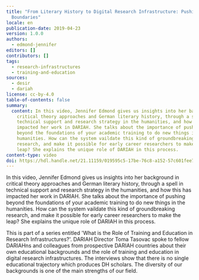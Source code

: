 ```yaml
---
title: "From Literary History to Digital Research Infrastructure: Pushing Beyond
  Boundaries"
locale: en
publication-date: 2019-04-23
version: 1.0.0
authors:
  - edmond-jennifer
editors: []
contributors: []
tags:
  - research-infrastructures
  - training-and-education
sources:
  - desir
  - dariah
license: cc-by-4.0
table-of-contents: false
summary:
  content: In this video, Jennifer Edmond gives us insights into her background in
    critical theory approaches and German literary history, through a spell in
    technical support and research strategy in the humanities, and how this has
    impacted her work in DARIAH. She talks about the importance of pushing
    beyond the foundations of your academic training to do new things in the
    humanities. How can the system vaildate this kind of groundbreaking
    research, and make it possible for early career researchers to make the
    leap? She explains the unique role of DARIAH in this process.
content-type: video
doi: https://hdl.handle.net/21.11159/019595c5-17be-76c8-a152-57c601fee76c
---
```

In this video, Jennifer Edmond gives us insights into her background in critical theory approaches and German literary history, through a spell in technical support and research strategy in the humanities, and how this has impacted her work in DARIAH. She talks about the importance of pushing beyond the foundations of your academic training to do new things in the humanities. How can the system vaildate this kind of groundbreaking research, and make it possible for early career researchers to make the leap? She explains the unique role of DARIAH in this process.

This is part of a series entitled 'What is the Role of Training and Education in Research Infrastructures?'. DARIAH Director Toma Tasovac spoke to fellow DARIAHns and colleagues from prospective DARIAH countries about their own educational backgrounds and the role of training and education in digital research infrastructures. The interviews show that there is no single educational trajectory which produces DH scholars. The diversity of our backgrounds is one of the main strengths of our field.

<VideoCard provider="youtube" id="iwz0uhEhtg4" title="From Literary History to Digital Research Infrastructure: Pushing Beyond Boundaries" image="/assets/content/assets/en/resources/hosted/from-literary-history-to-digital-research-infrastructure-pushing-beyond-boundaries/edmond-training.png" />
